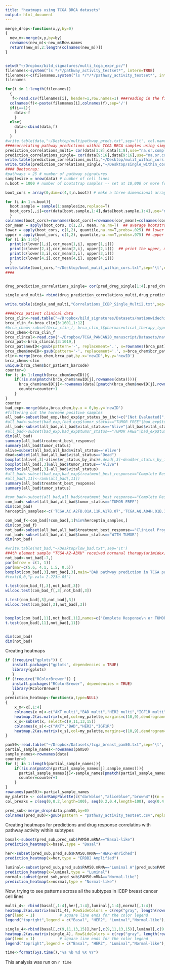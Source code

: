 ```yaml
---
title: "heatmaps using TCGA BRCA datasets"
output: html_document
---
```


```r
merge_drop<-function(x,y,by=0)
{
  new_m<-merge(x,y,by=by)
  rownames(new_m)<-new_m$Row.names
  return(new_m[,2:length(colnames(new_m))])
}


setwd("~/Dropbox/bild_signatures/multi_tcga_expr_pc/")
filenames<-system("ls */*/pathway_activity_testset*", intern=TRUE)
filenames<-c(filenames,system("ls */*/*/pathway_activity_testset*", intern=TRUE))
filenames

for(i in 1:length(filenames))
  {
   f<-read.csv(filenames[i], header=1,row.names=1) ###reading in the filess one at a time
  colnames(f)<-paste(filenames[i],colnames(f),sep='/')
  if(i==1){
    data<-f
    }
  else{
    data<-cbind(data,f)
    }
  }
#write.table(data,"~/Desktop/multipathway_preds.txt",sep='\t', col.names = NA,quote=F)
####correlating pathway predictions within TCGA BRCA samples using simple and bootstrap methods
prediction_correlations_multi= cor(data[1:8],data[1:8],use="na.or.complete",method="spearman")
prediction_correlations_single= cor(data[9:16],data[9:16],use="na.or.complete",method="spearman")
write.table(prediction_correlations_multi,"~/Desktop/mulit_within_cors.txt",sep='\t',col.names = NA, quote=F)
write.table(prediction_correlations_single,"~/Desktop/single_within_cors.txt",sep='\t',col.names = NA, quote=F)
#### Bootstrap:
#pathways = 25 # number of pathway signatures
samplesize = nrow(data) # number of cell lines
n.boot = 1000 # number of bootstrap samples -- set at 10,000 or more for your final run

boot_cors = array(0,dim=c(4,4,n.boot)) # make a three dimensional array to store the bootstrap results

for (i in 1:n.boot){
  boot.sample = sample(1:samplesize,replace=T)
  boot_cors[,,i]=cor(data[boot.sample,1:4],data[boot.sample,1:4],use="na.or.complete",method = "spearman")
  }
colnames(boot_cors)=rownames(boot_cors)=rownames(cor_mean)=colnames(cor_mean)=colnames(data)[1:4]
cor_mean = apply(boot_cors, c(1,2), mean, na.rm=T)  ## average bootstrap cors. Should be similar to the non-boot values
lower = apply(boot_cors, c(1,2), quantile,na.rm=T,probs=.025) ## lower 95% CI
upper = apply(boot_cors, c(1,2), quantile,na.rm=T,probs=.975) ## upper 95% CI
for (i in 1:4){
  print(c(lower[1,i],cor_mean[1,i], upper[1,i]))
  print(c(lower[2,i],cor_mean[2,i], upper[2,i]))  ## print the upper, mean, lower for first pathway and first drug
  print(c(lower[3,i],cor_mean[3,i], upper[3,i]))
  print(c(lower[4,i],cor_mean[4,i], upper[4,i]))
  }
write.table(boot_cors,"~/Desktop/boot_mulit_within_cors.txt",sep='\t',col.names = NA, quote=F)
####


drug_prediction_correlations_single= cor(pred_drug_single[1:4],pred_drug_single[15:104],use="na.or.complete")

single_and_multi= rbind(drug_prediction_correlations_multi,drug_prediction_correlations_single)

write.table(single_and_multi,"Correlations_ICBP_Single_Multi2.txt",sep='\t', col.names = NA,quote=F)

####brca patient clinical data
brca_clin<-read.table("~/Dropbox/bild_signatures/Datasets/nationwidechildrens.org_clinical_drug_brca.txt", header=1,sep='\t')
brca_clin_f<-brca_clin[3:1601,1:12]
#brca_chem<-subset(brca_clin_f, brca_clin_f$pharmaceutical_therapy_type=="Chemotherapy"&brca_clin_f$bcr_patient_barcode%in%unique(brca_clin_f$bcr_patient_barcode))
brca_chem<-brca_clin_f
brca_clincal<-read.csv("~/Dropbox/TCGA_PANCAN20_manuscript/Datasets/nationwidechildrens.org_clinical_patient_brca.txt",row.names=1, header=1,sep='\t')
brca_pat<-brca_clincal[3:1019,]
brca_pat$newID<-gsub(pattern='-', replacement='.', x=rownames(brca_pat))
brca_chem$newID<-gsub(pattern='-', replacement='.', x=brca_chem$bcr_patient_barcode)
clin<-merge(brca_chem,brca_pat,by.x='newID',by.y='newID')
brca_chem<-clin
unique(brca_chem$bcr_patient_barcode)
counter=0
for (j in 1:length(brca_chem$newID)){
    if(!is.na(pmatch(brca_chem$newID[j],rownames(data)))){
      brca_chem$newID[j]<-rownames(data)[pmatch(brca_chem$newID[j],rownames(data), duplicates.ok=F)]  
      counter=counter+1
    }
}
counter
bad_exp<-merge(data,brca_chem,by.x = 0,by.y='newID')
#filtering out the hormone positive samples
all_bad<-subset(bad_exp,(bad_exp$pr_status_by_ihc!=c("[Not Evaluated]","Indeterminate")&bad_exp$er_status_by_ihc!="[Not Evaluated]"&bad_exp$her2_status_by_ihc!=c("[Not Evaluated]","Indeterminate","Equivocal")))
#all_bad<-subset(bad_exp,(bad_exp$tumor_status=="TUMOR FREE"|bad_exp$tumor_status=="WITH TUMOR")&(bad_exp$treatment_best_response=="Complete Response"|bad_exp$treatment_best_response=="Clinical Progressive Disease")&bad_exp$pr_status_by_ihc!="Positive"&bad_exp$er_status_by_ihc!="Positive"&bad_exp$her2_status_by_ihc!="Positive")
all_bad<-subset(all_bad,all_bad$vital_status=="Alive"|all_bad$vital_status=="Dead")
#all_bad<-subset(bad_exp,bad_exp$tumor_status=="TUMOR FREE"|bad_exp$tumor_status=="WITH TUMOR")
dim(all_bad)
summary(all_bad$treatment_best_response)
summary(all_bad$tumor_status)
alive=subset(all_bad,all_bad$vital_status=='Alive')
dead=subset(all_bad,all_bad$vital_status=="Dead")
boxplot(alive[,3]~alive$er_status_by_ihc)#,dead[,3]~dead$er_status_by_ihc)
boxplot(all_bad[,3]&all_bad$tumor_status=="Alive")
boxplot(all_bad[,3]~all_bad$vital_status)
#all_bad<-subset(bad_exp,bad_exp$treatment_best_response=="Complete Response"|bad_exp$treatment_best_response=="Clinical Progressive Disease")#|all_bad[,3]>0.45|all_bad[,3]<0.25)
#all_bad[,11]<-rank(all_bad[,11])
summary(all_bad$treatment_best_response)
summary(all_bad$tumor_status)

#com_bad<-subset(all_bad,all_bad$treatment_best_response=="Complete Response"|all_bad$tumor_status=="TUMOR FREE")
com_bad<-subset(all_bad,all_bad$tumor_status=="TUMOR FREE")
dim(com_bad)
herceptin_samples<-c('TCGA.AC.A2FB.01A.11R.A17B.07','TCGA.AQ.A04H.01B.11R.A10J.07','TCGA.BH.A0HY.01A.11R.A056.07','TCGA.E2.A3DX.01A.21R.A213.07')

com_bad_f<-com_bad[!com_bad[,1]%in%herceptin_samples,]    
dim(com_bad_f)
not_bad<-subset(all_bad,all_bad$treatment_best_response=="Clinical Progressive Disease"|all_bad$tumor_status=="WITH TUMOR")
not_bad<-subset(all_bad,all_bad$tumor_status=="WITH TUMOR")
dim(not_bad)

#write.table(not_bad,"~/Desktop/low_bad.txt",sep='\t')
##4th element sample "TCGA-A2-A3XU" received hormanal therapy(arimidex). so excluding this TCGA-A2-A3XU
not_bad<-not_bad[-7,]
par(mfrow = c(1, 1))
par(mar=c(5.6, 4.1, 1.5, 0.5)) 
boxplot(com_bad[,3],not_bad[,3],main="BAD pathway prediction in TCGA patients receiving chemotherapy",names=c("Complete Response\n or TUMOR FREE","Clinical Progressive Disease\n or WITH TUMOR"))
#text(0,0,"p-val= 2.223e-05")

t.test(com_bad_f[,3],not_bad[,3])
wilcox.test(com_bad_f[,3],not_bad[,3])

t.test(com_bad[,3],not_bad[,3])
wilcox.test(com_bad[,3],not_bad[,3])


boxplot(com_bad[,11],not_bad[,11],names=c("Complete Response\n or TUMOR FREE","Clinical Progressive Disease\n or WITH TUMOR"))
t.test(com_bad[,11],not_bad[,11])


dim(com_bad)
dim(not_bad)
```

Creating heatmaps

```r

if (!require("gplots")) {
   install.packages("gplots", dependencies = TRUE)
   library(gplots)
   }
if (!require("RColorBrewer")) {
   install.packages("RColorBrewer", dependencies = TRUE)
   library(RColorBrewer)
   }
prediction_heatmap<-function(x,type=NULL)
{
    x_m<-x[,1:4]
    colnames(x_m)<-c("AKT_multi","BAD_multi","HER2_multi","IGF1R_multi")
    heatmap.2(as.matrix(x_m),col=my_palette,margins=c(10,9),dendrogram="none", trace="none",main=paste("Multi Adap Pathway","Activation Status",type,sep = "\n "),Rowv = NULL, Colv = NULL,density.info = "none",scale = 'row')
    x_s<-subset(x, select=c(9,11,13,15))
    colnames(x_s)<-c("AKT","BAD","HER2","IGF1R")
    heatmap.2(as.matrix(x_s),col=my_palette,margins=c(10,9),dendrogram="none",Rowv = NULL, Colv = NULL, trace="none",main=paste("Single Adap Pathway"," Activation Status",type,sep = "\n"),density.info = 'none',scale = 'row')
}

pam50<-read.table("~/Dropbox/Datasets/tcga_breast_pam50.txt",sep='\t', stringsAsFactors = T,header=T, row.names=1)
partial_sample_names<-rownames(pam50)
sample_names<-rownames(data)
counter=0
for (j in 1:length(partial_sample_names)){
    if(!is.na(pmatch(partial_sample_names[j],sample_names))){
      partial_sample_names[j]<-sample_names[pmatch(partial_sample_names[j],sample_names, duplicates.ok=F)]  
      counter=counter+1
    }
}
rownames(pam50)<-partial_sample_names
my_palette <- colorRampPalette(c("darkblue","aliceblue","brown4"))(n = 299)
col_breaks = c(seq(0,0.2,length=100), seq(0.2,0.4,length=100), seq(0.4,1,length=100)) 

pred_sub<-merge_drop(data,pam50,by=0)
colnames(pred_sub)<-gsub(pattern = "pathway_activity_testset.csv",replacement = "",x = colnames(pred_sub))

```

Creating  heatmaps for predictions and drug response correlatins with pathway activity within subtypes

```r
basal<-subset(pred_sub,pred_sub$PAM50.mRNA=="Basal-like")
prediction_heatmap(x=basal,type = "Basal")

her<-subset(pred_sub,pred_sub$PAM50.mRNA=="HER2-enriched")
prediction_heatmap(x=her,type = "ERBB2 Amplified")

luminal<-subset(pred_sub,pred_sub$PAM50.mRNA=="Luminal A"|pred_sub$PAM50.mRNA=="Luminal B")
prediction_heatmap(x=luminal,type = "Luminal")
normal<-subset(pred_sub,pred_sub$PAM50.mRNA=="Normal-like")
prediction_heatmap(x=normal,type = "Normal-like")
```

Now, trying to see patterns across all the subtypes in ICBP breast cancer cell lines

```r
multi_4<- rbind(basal[,1:4],her[,1:4],luminal[,1:4],normal[,1:4])
heatmap.2(as.matrix(multi_4), RowSideColors = c(rep("gray", length(rownames(basal))),rep("blue", length(rownames(her))),rep("black", length(rownames(luminal))),rep("green",length(rownames(normal)))),col=my_palette,dendrogram="none", trace="none",margins=c(12,9),main="Multi Preds within Subtypes",scale='row',Rowv=F,Colv=F)
par(lend = 1)           # square line ends for the color legend
legend("topright",legend = c("Basal", "HER2", "Luminal","Normal-like"), col = c("gray", "blue", "black","green"),  lty= 1,lwd = 10)

single_4<-rbind(basal[,c(9,11,13,15)],her[,c(9,11,13,15)],luminal[,c(9,11,13,15)],normal[,c(9,11,13,15)])
heatmap.2(as.matrix(single_4), RowSideColors = c(rep("gray", length(rownames(basal))),rep("blue", length(rownames(her))),rep("black", length(rownames(luminal))),rep("green",length(rownames(normal)))),col=my_palette,dendrogram="none", trace="none",margins=c(12,9),main="Single Preds within Subtypes",scale="row",Rowv=F,Colv=F)
par(lend = 1)           # square line ends for the color legend
legend("topright",legend = c("Basal", "HER2", "Luminal","Normal-like"), col = c("gray", "blue", "black","green"),  lty= 1,lwd = 10)

```

```r
time<-format(Sys.time(),"%a %b %d %X %Y")
```
This analysis was run on `r time` 

